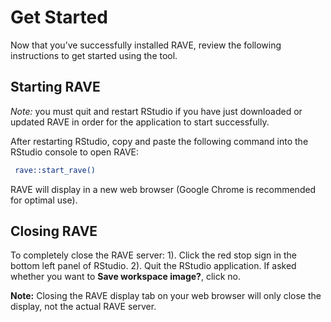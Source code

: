 # Get Started

<!--- [click](#install-the-prerequisites) --> 

Now that you've successfully installed RAVE, review the following instructions to get started using the tool.  

## Starting RAVE

*Note:* you must quit and restart RStudio if you have just downloaded or updated RAVE in order for the application to start successfully.

After restarting RStudio, copy and paste the following command into the RStudio console to open RAVE: 

```sh
 rave::start_rave()
```

RAVE will display in a new web browser (Google Chrome is recommended for optimal use). 

## Closing RAVE 
To completely close the RAVE server: 
1). Click the red stop sign in the bottom left panel of RStudio.
2). Quit the RStudio application. If asked whether you want to **Save workspace image?**, click no.  

**Note:** Closing the RAVE display tab on your web browser will only close the display, not the actual RAVE server. 

